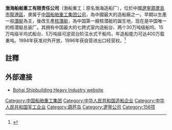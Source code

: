 '''渤海船舶重工有限责任公司'''（渤船重工；原名渤海造船厂），位於中國[[遼寧|遼寧]][[葫蘆島市|葫蘆島市]][[龍港區|龍港區]]，隶属于[[中国船舶重工集团|中国船舶重工集团公司]]，為中國最大的造船廠之一。早期以生產一般[[潛艇|潛艇]]為主，後改生產[[核潛艇|核潛艇]]，為中国第一艘核潜艇的誕生地，现在是中国唯一的核潜艇总装厂。其拥有中国最大的七跨式室内造船台、两个30万吨级船坞、15万吨级半坞式船台、5万吨级可逆双台阶注水式干船坞，年造船能力可达400万载重吨。1994年获准对外开放，1996年获自营进出口经营权。<ref name="gs">{{cite web | url=http://www.globalsecurity.org/military/world/china/bohai.htm | title=Bohai Shipbuilding Heavy Industry Co., Ltd [BSHIC] | publisher=GlobalSecurity.org | accessdate=12 April 2017 | archive-date=2020-10-23 | archive-url=https://web.archive.org/web/20201023111100/https://www.globalsecurity.org/military/world/china/bohai.htm | dead-url=no }}</ref>

==註釋==
{{reflist}}

==外部連接==
* [https://archive.is/20130101203425/http://www.bsic.com.cn/Home/CorpSummary/ Bohai Shipbuilding Heavy Industry website]

{{中国十二大军工集团}}
{{156项重点工程}}

[[Category:中国船舶重工集团|Category:中国船舶重工集团]]
[[Category:中华人民共和国造船企业|Category:中华人民共和国造船企业]]
[[Category:中华人民共和国军工企业|Category:中华人民共和国军工企业]]
[[Category:葫芦岛|Category:葫芦岛]]
[[Category:遼寧公司|Category:遼寧公司]]
[[Category:156项|Category:156项]]